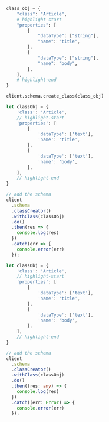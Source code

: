 
<Tabs groupId="languages">
<TabItem value="py" label="Python">

```python
class_obj = {
    "class": "Article",
    # highlight-start
    "properties": [
        {
            "dataType": ["string"],
            "name": "title",
        },
        {
            "dataType": ["string"],
            "name": "body",
        },
    ],
    # highlight-end
}

client.schema.create_class(class_obj)
```

</TabItem>
<TabItem value="js" label="JavaScript">

```js
let classObj = {
    'class': 'Article',
    // highlight-start
    'properties': [
        {
            'dataType': ['text'],
            'name': 'title',
        },
        {
            'dataType': ['text'],
            'name': 'body',
        },
    ],
    // highlight-end
}

// add the schema
client
  .schema
  .classCreator()
  .withClass(classObj)
  .do()
  .then(res => {
    console.log(res)
  })
  .catch(err => {
    console.error(err)
  });
```

</TabItem>
<TabItem value="ts" label="TypeScript">

```ts
let classObj = {
    'class': 'Article',
    // highlight-start
    'properties': [
        {
            'dataType': ['text'],
            'name': 'title',
        },
        {
            'dataType': ['text'],
            'name': 'body',
        },
    ],
    // highlight-end
}

// add the schema
client
  .schema
  .classCreator()
  .withClass(classObj)
  .do()
  .then((res: any) => {
    console.log(res)
  })
  .catch((err: Error) => {
    console.error(err)
  });
```

</TabItem>
</Tabs>
